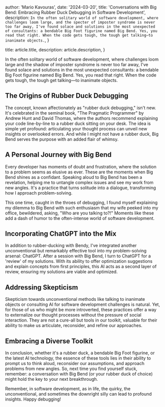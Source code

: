 
  author: 'Mario Kavouras',
  date: '2024-03-20',
  title: 'Conversations with Big Bend: Embracing Rubber Duck Debugging in Software Development',
  description:
    `In the often solitary world of software development, where challenges loom large, and the specter of imposter syndrome is never too far away, I've found solace and solutions in the most unexpected of consultants: a bendable Big Foot figurine named Big Bend. Yes, you read that right. When the code gets tough, the tough get talking—to inanimate objects.`,
}

  title: article.title,
  description: article.description,
}



In the often solitary world of software development, where challenges loom large and the shadow of imposter syndrome is never too far away, I've found solace and solutions in the most unexpected consultants: a bendable Big Foot figurine named Big Bend. Yes, you read that right. When the code gets tough, the tough get talking—to inanimate objects.

## The Origins of Rubber Duck Debugging

The concept, known affectionately as "rubber duck debugging," isn't new. It's celebrated in the seminal book, "The Pragmatic Programmer" by Andrew Hunt and David Thomas, where the authors recommend explaining your code line-by-line to a rubber duck sitting on your desk. The idea is simple yet profound: articulating your thought process can unveil new insights or overlooked errors. And while I might not have a rubber duck, Big Bend serves the purpose with an added flair of whimsy.

## A Personal Journey with Big Bend

Every developer has moments of doubt and frustration, where the solution to a problem seems as elusive as ever. These are the moments when Big Bend shines as a confidant. Speaking aloud to Big Bend has been a revelation, helping me to untangle complex issues and see my work from new angles. It's a practice that turns solitude into a dialogue, transforming how I approach problem-solving.

This one time, caught in the throes of debugging, I found myself explaining my dilemma to Big Bend with such enthusiasm that my wife peeked into my office, bewildered, asking, "Who are you talking to?!" Moments like these add a dash of humor to the often-intense world of software development.

## Incorporating ChatGPT into the Mix

In addition to rubber-ducking with Bendy, I've integrated another unconventional but remarkably effective tool into my problem-solving arsenal: ChatGPT. After a session with Big Bend, I turn to ChatGPT for a 'review' of my solutions. With its ability to offer optimization suggestions and explain concepts from first principles, this AI acts as a second layer of review, ensuring my solutions are viable and optimized.

## Addressing Skepticism

Skepticism towards unconventional methods like talking to inanimate objects or consulting AI for software development challenges is natural. Yet, for those of us who might be more introverted, these practices offer a way to externalize our thought processes without the pressure of social interaction. They are not a cure-all but tools in our toolkit, valuable for their ability to make us articulate, reconsider, and refine our approaches.

## Embracing a Diverse Toolkit

In conclusion, whether it's a rubber duck, a bendable Big Foot figurine, or the latest AI technology, the essence of these tools lies in their ability to prompt us to think aloud, reconsider our assumptions, and approach problems from new angles. So, next time you find yourself stuck, remember: a conversation with Big Bend (or your rubber duck of choice) might hold the key to your next breakthrough.

Remember, in software development, as in life, the quirky, the unconventional, and sometimes the downright silly can lead to profound insights. Happy debugging!
